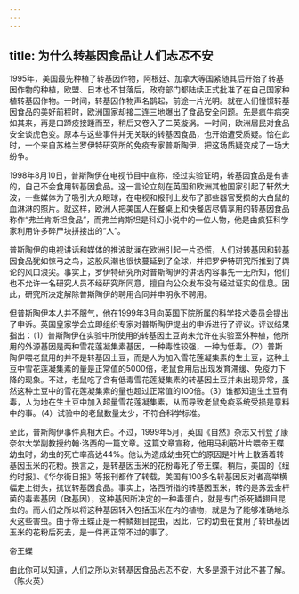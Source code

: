 ```yaml
---
---
---
```

title: 为什么转基因食品让人们忐忑不安
---




1995年，美国最先种植了转基因作物，阿根廷、加拿大等国紧随其后开始了转基因作物的种植，欧盟、日本也不甘落后，政府部门都陆续正式批准了在自己国家种植转基因作物。一时间，转基因作物声名鹊起，前途一片光明。就在人们憧憬转基因食品的美好前程时，欧洲国家却接二连三地爆出了食品安全问题。先是疯牛病突如其来，再是口蹄疫接踵而至，稍后又卷入了二英漩涡。一时间，欧洲居民对食品安全谈虎色变。原本与这些事件并无关联的转基因食品，也开始遭受质疑。恰在此时，一个来自苏格兰罗伊特研究所的免疫专家普斯陶伊，把这场质疑变成了一场大纷争。

1998年8月10日，普斯陶伊在电视节目中宣称，经过实验证明，转基因食品是有害的，自己不会食用转基因食品。这一言论立刻在英国和欧洲其他国家引起了轩然大波，一些媒体为了吸引大众眼球，在电视和报刊上发布了那些器官受损的大白鼠的血淋淋的照片。就这样，欧洲人把美国人在餐桌上和快餐店尽情享用的转基因食品称作“弗兰肯斯坦食品”，而弗兰肯斯坦是科幻小说中的一位人物，他是由疯狂科学家利用许多碎尸块拼接出的“人”。

普斯陶伊的电视讲话和媒体的推波助澜在欧洲引起一片恐慌，人们对转基因和转基因食品犹如惊弓之鸟，这股风潮也很快蔓延到了全球，并把罗伊特研究所推到了舆论的风口浪尖。事实上，罗伊特研究所对普斯陶伊的讲话内容事先一无所知，他们也不允许一名研究人员不经研究所同意，擅自向公众发布没有经过证实的信息。因此，研究所决定解除普斯陶伊的聘用合同并申明永不聘用。

但普斯陶伊本人并不服气，他在1999年3月向英国下院所属的科学技术委员会提出了申诉。英国皇家学会立即组织专家对普斯陶伊提出的申诉进行了评议。评议结果指出：（1）普斯陶伊在实验中所使用的转基因土豆尚未允许在实验室外种植，他所用的外源基因是两种雪花莲凝集素基因，一种毒性较强，一种为低毒。（2）普斯陶伊喂老鼠用的并不是转基因土豆，而是人为加入雪花莲凝集素的生土豆，这种土豆中雪花莲凝集素的量是正常值的5000倍，老鼠食用后出现发育滞缓、免疫力下降的现象。不过，老鼠吃了含有低毒雪花莲凝集素的转基因土豆并未出现异常，虽然这种土豆中的雪花莲凝集素的量也超过正常值的100倍。（3）谁都知道生土豆有毒，人为地在生土豆中加入超量雪花莲凝集素，从而导致老鼠免疫系统受损是意料中的事。（4）试验中的老鼠数量太少，不符合科学标准。

至此，普斯陶伊事件真相大白。不过，1999年5月，英国《自然》杂志又刊登了康奈尔大学副教授约翰·洛西的一篇文章。这篇文章宣称，他用马利筋叶片喂帝王蝶幼虫时，幼虫的死亡率高达44%。他认为造成幼虫死亡的原因是叶片上散落着转基因玉米的花粉。换言之，是转基因玉米的花粉毒死了帝王蝶。稍后，美国的《纽约时报》、《华尔街日报》等报刊都作了转载，美国有100多名转基因反对者高举横幅走上街头，抗议转基因食品。事实上，洛西所指的转基因玉米，转的是苏云金杆菌的毒素基因（Bt基因），这种基因所决定的一种毒蛋白，就是专门杀死鳞翅目昆虫的。而人们之所以将这种基因转入包括玉米在内的植物，就是为了能够准确地杀灭这些害虫。由于帝王蝶正是一种鳞翅目昆虫，因此，它的幼虫在食用了转Bt基因玉米的花粉后死去，是一件再正常不过的事了。

帝王蝶



由此你可以知道，人们之所以对转基因食品忐忑不安，大多是源于对此不甚了解。（陈火英）